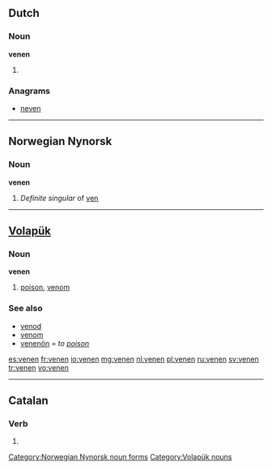 {{also|Venen|veñen}}
==Dutch==
===Noun===
'''venen'''
# {{plural of|veen|lang=nl}}

===Anagrams===
* [[neven#Dutch|neven]]

----

==Norwegian Nynorsk==

===Noun===
'''venen'''

# ''Definite singular'' of [[ven#Nynorsk|ven]]

[[Category:Norwegian Nynorsk noun forms]]

----

==[[Volapük]]==

===Noun===
'''venen'''

# [[poison]], [[venom]] 

===See also===
*[[venod]]
*[[venom]]
*[[venenön]] = ''to [[poison]]''

[[Category:Volapük nouns]]

[[es:venen]]
[[fr:venen]]
[[io:venen]]
[[mg:venen]]
[[nl:venen]]
[[pl:venen]]
[[ru:venen]]
[[sv:venen]]
[[tr:venen]]
[[vo:venen]]

----
==Catalan==
===Verb===
{{infl form|ca|verb}}

# {{ca-verb form of|p=3|n=pl|t=pres|m=ind|vendre}}
{{rfc-auto}}